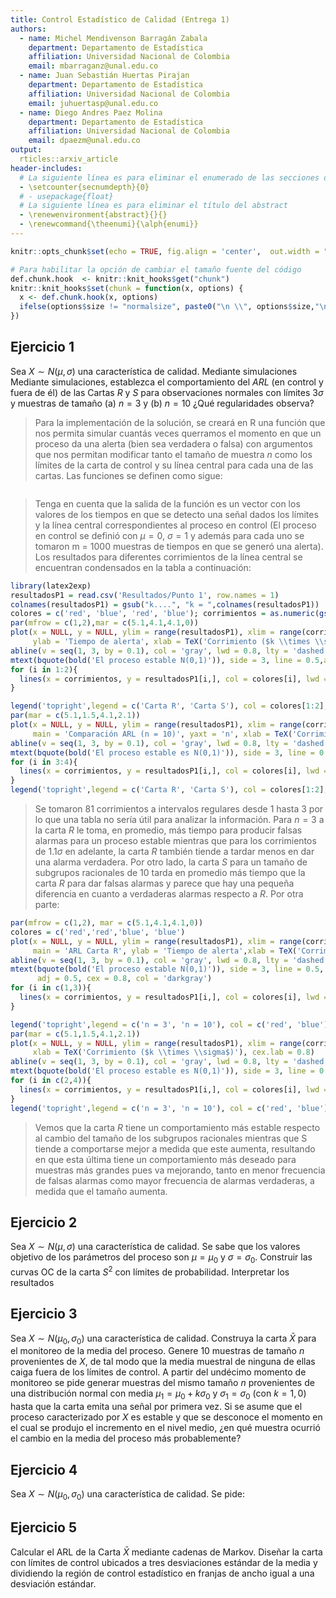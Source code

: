 ```yaml
---
title: Control Estadístico de Calidad (Entrega 1)
authors:
  - name: Michel Mendivenson Barragán Zabala
    department: Departamento de Estadística
    affiliation: Universidad Nacional de Colombia
    email: mbarraganz@unal.edu.co
  - name: Juan Sebastián Huertas Pirajan
    department: Departamento de Estadística
    affiliation: Universidad Nacional de Colombia
    email: juhuertasp@unal.edu.co
  - name: Diego Andres Paez Molina
    department: Departamento de Estadística
    affiliation: Universidad Nacional de Colombia
    email: dpaezm@unal.edu.co
output: 
  rticles::arxiv_article
header-includes:
  # La siguiente línea es para eliminar el enumerado de las secciones declaradas con ##
  - \setcounter{secnumdepth}{0}
  # - usepackage{float}
  # La siguiente línea es para eliminar el título del abstract
  - \renewenvironment{abstract}{}{}
  - \renewcommand{\theenumi}{\alph{enumi}}
---
```


```r

knitr::opts_chunk$set(echo = TRUE, fig.align = 'center',  out.width = "\\textwidth", out.extra = "keepaspectratio=false", fig.pos = 'H')

# Para habilitar la opción de cambiar el tamaño fuente del código
def.chunk.hook  <- knitr::knit_hooks$get("chunk")
knitr::knit_hooks$set(chunk = function(x, options) {
  x <- def.chunk.hook(x, options)
  ifelse(options$size != "normalsize", paste0("\n \\", options$size,"\n\n", x, "\n\n \\normalsize"), x)
})
```

## Ejercicio 1

Sea $X \sim N(\mu, \sigma)$ una característica de calidad. Mediante simulaciones Mediante simulaciones, establezca el comportamiento del *ARL* (en control y fuera de él) de las Cartas $R$ y $S$ para observaciones normales con límites $3\sigma$ y muestras de tamaño (a) $n = 3$ y (b) $n = 10$ ¿Qué regularidades observa?

> \small Para la implementación de la solución, se creará en R una función que nos permita simular cuantás veces querramos el momento en que un proceso da una alerta (bien sea verdadera o falsa) con argumentos que nos permitan modificar tanto el tamaño de muestra $n$ como los límites de la carta de control y su línea central para cada una de las cartas. Las funciones se definen como sigue:

```r
```

> \small Tenga en cuenta que la salida de la función es un vector con los valores de los tiempos en que se detecto una señal dados los límites y la línea central correspondientes al proceso en control (El proceso en control se definió con $\mu = 0$, $\sigma = 1$ y además para cada uno se tomaron m = 1000 muestras de tiempos en que se generó una alerta). Los resultados para diferentes corrimientos de la línea central se encuentran condensados en la tabla a continuación:


```r
library(latex2exp)
resultadosP1 = read.csv('Resultados/Punto 1', row.names = 1)
colnames(resultadosP1) = gsub("k....", "k = ",colnames(resultadosP1))
colores = c('red', 'blue', 'red', 'blue'); corrimientos = as.numeric(gsub('k = ', '', colnames(resultadosP1)))
par(mfrow = c(1,2),mar = c(5.1,4.1,4.1,0))
plot(x = NULL, y = NULL, ylim = range(resultadosP1), xlim = range(corrimientos), main = 'Comparación ARL (n = 3)',
     ylab = 'Tiempo de alerta', xlab = TeX('Corrimiento ($k \\times \\sigma$)'),cex.lab = 0.8)
abline(v = seq(1, 3, by = 0.1), col = 'gray', lwd = 0.8, lty = 'dashed')
mtext(bquote(bold('El proceso estable N(0,1)')), side = 3, line = 0.5,adj = 0.5, cex = 0.8, col = 'darkgray')
for (i in 1:2){
  lines(x = corrimientos, y = resultadosP1[i,], col = colores[i], lwd = 1.5)
}

legend('topright',legend = c('Carta R', 'Carta S'), col = colores[1:2], lty = 'solid',bty = 'n', horiz = T)
par(mar = c(5.1,1.5,4.1,2.1))
plot(x = NULL, y = NULL, ylim = range(resultadosP1), xlim = range(corrimientos),
     main = 'Comparación ARL (n = 10)', yaxt = 'n', xlab = TeX('Corrimiento ($k \\times \\sigma$)'), cex.lab = 0.8)
abline(v = seq(1, 3, by = 0.1), col = 'gray', lwd = 0.8, lty = 'dashed')
mtext(bquote(bold('El proceso estable es N(0,1)')), side = 3, line = 0.5, adj = 0.5, cex = 0.8, col = 'darkgray')
for (i in 3:4){
  lines(x = corrimientos, y = resultadosP1[i,], col = colores[i], lwd = 1.5)
}
legend('topright',legend = c('Carta R', 'Carta S'), col = colores[1:2], lty = 'solid', bty = 'n', horiz = T)
```



> \small Se tomaron 81 corrimientos a intervalos regulares desde 1 hasta 3 por lo que una tabla no sería útil para analizar la información. Para $n = 3$ a la carta $R$ le toma, en promedio, más tiempo para producir falsas alarmas para un proceso estable mientras que para los corrimientos de $1.1 \sigma$ en adelante, la carta $R$ también tiende a tardar menos en dar una alarma verdadera. Por otro lado, la carta $S$ para un tamaño de subgrupos racionales de 10 tarda en promedio más tiempo que la carta $R$ para dar falsas alarmas y parece que hay una pequeña diferencia en cuanto a verdaderas alarmas respecto a $R$. Por otra parte:

```r
par(mfrow = c(1,2), mar = c(5.1,4.1,4.1,0))
colores = c('red','red','blue', 'blue')
plot(x = NULL, y = NULL, ylim = range(resultadosP1), xlim = range(corrimientos),
     main = 'ARL Carta R', ylab = 'Tiempo de alerta',xlab = TeX('Corrimiento ($k \\times \\sigma$)'),cex.lab = 0.8)
abline(v = seq(1, 3, by = 0.1), col = 'gray', lwd = 0.8, lty = 'dashed')
mtext(bquote(bold('El proceso estable N(0,1)')), side = 3, line = 0.5,
      adj = 0.5, cex = 0.8, col = 'darkgray')
for (i in c(1,3)){
  lines(x = corrimientos, y = resultadosP1[i,], col = colores[i], lwd = 1.5)
}

legend('topright',legend = c('n = 3', 'n = 10'), col = c('red', 'blue'), lty = 'solid',bty = 'n', horiz = T)
par(mar = c(5.1,1.5,4.1,2.1))
plot(x = NULL, y = NULL, ylim = range(resultadosP1), xlim = range(corrimientos),main = 'ARL Carta S', yaxt = 'n',
     xlab = TeX('Corrimiento ($k \\times \\sigma$)'), cex.lab = 0.8)
abline(v = seq(1, 3, by = 0.1), col = 'gray', lwd = 0.8, lty = 'dashed')
mtext(bquote(bold('El proceso estable es N(0,1)')), side = 3, line = 0.5, adj = 0.5, cex = 0.8, col = 'darkgray')
for (i in c(2,4)){
  lines(x = corrimientos, y = resultadosP1[i,], col = colores[i], lwd = 1.5)
}
legend('topright',legend = c('n = 3', 'n = 10'), col = c('red', 'blue'), lty = 'solid', bty = 'n', horiz = T)
```

> \small Vemos que la carta $R$ tiene un comportamiento más estable respecto al cambio del tamaño de los subgrupos racionales mientras que S tiende a comportarse mejor a medida que este aumenta, resultando en que esta última tiene un comportamiento más deseado para muestras más grandes pues va mejorando, tanto en menor frecuencia de falsas alarmas como mayor frecuencia de alarmas verdaderas, a medida que el tamaño aumenta.

## Ejercicio 2

Sea $X \sim N(\mu, \sigma)$ una característica de calidad. Se sabe que los valores objetivo de los parámetros del proceso son $\mu = \mu_0$ y $\sigma = \sigma_0$. Construir las curvas OC de la carta $S^2$ con límites de probabilidad. Interpretar los resultados

## Ejercicio 3

Sea $X \sim N(\mu_0, \sigma_0)$ una característica de calidad. Construya la carta $\bar{X}$ para el monitoreo de la media del proceso. Genere 10 muestras de tamaño $n$ provenientes de $X$, de tal modo que la media muestral de ninguna de ellas caiga fuera de los límites de control. A partir del undécimo momento de monitoreo se pide generar muestras del mismo tamaño $n$ provenientes de una distribución normal con media $\mu_1 = \mu_0 + k\sigma_0$ y $\sigma_1 = \sigma_0$ (con $k = 1,0$) hasta que la carta emita una señal por primera vez. Si se asume que el proceso caracterizado por $X$ es estable y que se desconoce el momento en el cual se produjo el incremento en el nivel medio, ¿en qué muestra ocurrió el cambio en la media del proceso más probablemente?

## Ejercicio 4

Sea $X \sim N(\mu_0, \sigma_0)$ una característica de calidad. Se pide:  
\begin{enumerate}
  \item Mediante simulaciones, establezca el comportamiento del ARL de la Carta $\bar{X}$ con límites tres sigma para observaciones normales.
  \item Genere 20 subgrupos racionales de tamaño $n = 3$ provenientes de $X$. Asúmase que el proceso es estable en cuanto a dispersión y con los subgrupos iniciales, construya la carta $\bar{X}$ como es habitual hasta verificar la estabilidad del proceso. Establezca el comportamiento del ARL para la carta que se obtiene del análisis de Fase I realizado.
  \item Repetir lo indicado en el literal (b) con 50 subgrupos racionales de tamaño $n = 3$. Comente los resultados.
\end{enumerate}

## Ejercicio 5

Calcular el ARL de la Carta $\bar{X}$ mediante cadenas de Markov. Diseñar la carta con límites de control ubicados a tres desviaciones estándar de la media y dividiendo la región de control estadístico en franjas de ancho igual a una desviación estándar.